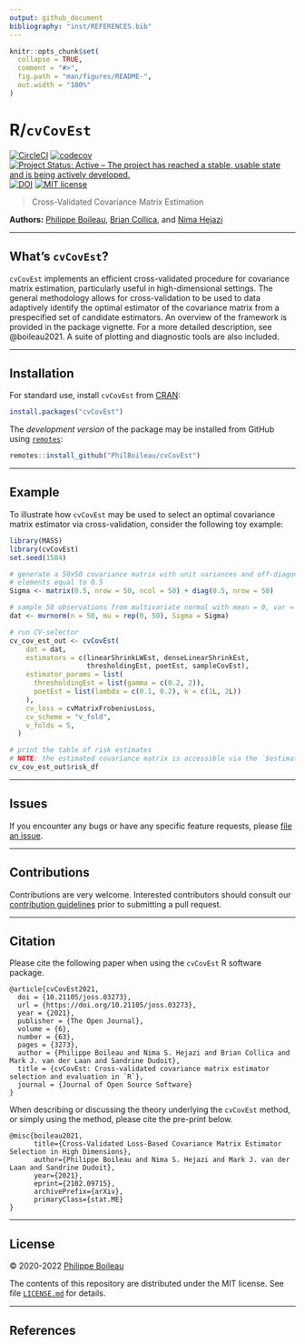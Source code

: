 ```yaml
---
output: github_document
bibliography: "inst/REFERENCES.bib"
---
```


```r
knitr::opts_chunk$set(
  collapse = TRUE,
  comment = "#>",
  fig.path = "man/figures/README-",
  out.width = "100%"
)
```

# R/`cvCovEst`

<!-- badges: start -->
[![CircleCI](https://circleci.com/gh/PhilBoileau/cvCovEst/tree/master.svg?style=svg)](https://circleci.com/gh/PhilBoileau/cvCovEst/tree/master)
[![codecov](https://codecov.io/gh/PhilBoileau/cvCovEst/branch/master/graph/badge.svg?token=miHiqpGXxJ)](https://app.codecov.io/gh/PhilBoileau/cvCovEst)
[![Project Status: Active – The project has reached a stable, usable state and is being actively developed.](https://www.repostatus.org/badges/latest/active.svg)](https://www.repostatus.org/#active)
[![DOI](https://joss.theoj.org/papers/10.21105/joss.03273/status.svg)](https://doi.org/10.21105/joss.03273)
[![MIT license](http://img.shields.io/badge/license-MIT-brightgreen.svg)](https://opensource.org/licenses/MIT)
<!-- badges: end -->

> Cross-Validated Covariance Matrix Estimation

__Authors:__ [Philippe Boileau](https://pboileau.ca),
[Brian Collica](https://www.linkedin.com/in/brian-collica-553b0b94), and
[Nima Hejazi](https://nimahejazi.org)

---

## What's `cvCovEst`?

`cvCovEst` implements an efficient cross-validated procedure for covariance
matrix estimation, particularly useful in high-dimensional settings. The
general methodology allows for cross-validation to be used to data adaptively
identify the optimal estimator of the covariance matrix from a prespecified set
of candidate estimators. An overview of the framework is provided in the
package vignette. For a more detailed description, see @boileau2021. A suite of
plotting and diagnostic tools are also included.

---

## Installation

For standard use, install `cvCovEst` from
[CRAN](https://cran.r-project.org/package=cvCovEst):

```r
install.packages("cvCovEst")
```

The _development version_ of the package may be installed from GitHub using
[`remotes`](https://CRAN.R-project.org/package=remotes):

```r
remotes::install_github("PhilBoileau/cvCovEst")
```

---

## Example

To illustrate how `cvCovEst` may be used to select an optimal covariance matrix
estimator via cross-validation, consider the following toy example:

```r
library(MASS)
library(cvCovEst)
set.seed(1584)

# generate a 50x50 covariance matrix with unit variances and off-diagonal
# elements equal to 0.5
Sigma <- matrix(0.5, nrow = 50, ncol = 50) + diag(0.5, nrow = 50)

# sample 50 observations from multivariate normal with mean = 0, var = Sigma
dat <- mvrnorm(n = 50, mu = rep(0, 50), Sigma = Sigma)

# run CV-selector
cv_cov_est_out <- cvCovEst(
    dat = dat,
    estimators = c(linearShrinkLWEst, denseLinearShrinkEst,
                   thresholdingEst, poetEst, sampleCovEst),
    estimator_params = list(
      thresholdingEst = list(gamma = c(0.2, 2)),
      poetEst = list(lambda = c(0.1, 0.2), k = c(1L, 2L))
    ),
    cv_loss = cvMatrixFrobeniusLoss,
    cv_scheme = "v_fold",
    v_folds = 5,
  )

# print the table of risk estimates
# NOTE: the estimated covariance matrix is accessible via the `$estimate` slot
cv_cov_est_out$risk_df
```

---

## Issues

If you encounter any bugs or have any specific feature requests, please [file
an issue](https://github.com/PhilBoileau/cvCovEst/issues).

---

## Contributions

Contributions are very welcome. Interested contributors should consult our
[contribution
guidelines](https://github.com/PhilBoileau/cvCovEst/blob/master/CONTRIBUTING.md)
prior to submitting a pull request.

---

## Citation

Please cite the following paper when using the `cvCovEst` R software package.

```
@article{cvCovEst2021,
  doi = {10.21105/joss.03273},
  url = {https://doi.org/10.21105/joss.03273},
  year = {2021},
  publisher = {The Open Journal},
  volume = {6},
  number = {63},
  pages = {3273},
  author = {Philippe Boileau and Nima S. Hejazi and Brian Collica and Mark J. van der Laan and Sandrine Dudoit},
  title = {cvCovEst: Cross-validated covariance matrix estimator selection and evaluation in `R`},
  journal = {Journal of Open Source Software}
}

```

When describing or discussing the theory underlying the `cvCovEst` method, or
simply using the method, please cite the pre-print below.

```
@misc{boileau2021,
      title={Cross-Validated Loss-Based Covariance Matrix Estimator Selection in High Dimensions}, 
      author={Philippe Boileau and Nima S. Hejazi and Mark J. van der Laan and Sandrine Dudoit},
      year={2021},
      eprint={2102.09715},
      archivePrefix={arXiv},
      primaryClass={stat.ME}
}
```

---

## License

&copy; 2020-2022 [Philippe Boileau](https://pboileau.ca)

The contents of this repository are distributed under the MIT license. See file
[`LICENSE.md`](https://github.com/PhilBoileau/cvCovEst/blob/master/LICENSE.md)
for details.

---

## References
